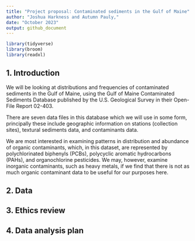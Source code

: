 ```yaml
---
title: "Project proposal: Contaminated sediments in the Gulf of Maine"
author: "Joshua Harkness and Autumn Pauly,"
date: "October 2023"
output: github_document
---
```


```r
library(tidyverse)
library(broom)
library(readxl)
```

## 1. Introduction
We will be looking at distributions and frequencies of contaminated sediments in the Gulf of Maine, using the Gulf of Maine Contaminated Sediments Database published by the U.S. Geological Survey in their Open-File Report 02-403.

There are seven data files in this database which we will use in some form, principally these include geographic information on stations (collection sites), textural sediments data, and contaminants data.

We are most interested in examining patterns in distribution and abundance of organic contaminants, which, in this dataset, are represented by polychlorinated biphenyls (PCBs), polycyclic aromatic hydrocarbons (PAHs), and organochlorine pesticides.  We may, however, examine inorganic contaminants, such as heavy metals, if we find that there is not as much organic contaminant data to be useful for our purposes here.


## 2. Data


## 3. Ethics review

## 4. Data analysis plan



